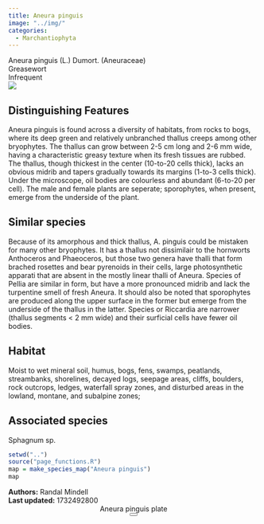 ```yaml
---
title: Aneura pinguis
image: "../img/"
categories:
  - Marchantiophyta
---
```


<div class="info-panel">
 <div class="info-top">
  <div class="taxon-scientific"><span class="taxon-name">Aneura pinguis</span> <span class="taxon-authority">(L.) Dumort.</span> <span class="taxon-family">(Aneuraceae)</span></div>
  <div class="taxon-common">Greasewort</div>
 </div>
 <div class="info-bottom">
  <div class="taxon-qnd"></div>
  <div class="taxon-abundance">Infrequent</div>
 </div>
</div>
<div class="imerss-content-frame">
 <div class="imerss-image-header">
  <div class="imerss-image-holder imerss-column-left" data-toggle="tooltip" style="background-image: url(../img/)" title="">
  </div>

  <div class="imerss-image-holder imerss-column-right" data-toggle="tooltip" style="background-image: url(../img/)" title="">
  </div>
 
 </div>
 <div class="imerss-content-lower">
  <div class="imerss-column-left">
  <div class="tab-microscope" data-micromodal-trigger="modal-plate">
  <img src="../img/bryo guide microscope.png"/>
  </div>

<h2>Distinguishing Features</h2>

Aneura pinguis is found across a diversity of habitats, from rocks to bogs, where its deep green and relatively unbranched thallus creeps among other bryophytes. The thallus can grow between 2-5 cm long and 2-6 mm wide, having a characteristic greasy texture when its fresh tissues are rubbed. The thallus, though thickest in the center (10-to-20 cells thick), lacks an obvious midrib and tapers gradually towards its margins (1-to-3 cells thick). Under the microscope, oil bodies are colourless and abundant (6-to-20 per cell). The male and female plants are seperate; sporophytes, when present, emerge from the underside of the plant.

<h2>Similar species</h2>

Because of its amorphous and thick thallus, A. pinguis could be mistaken for many other bryophytes. It has a thallus not dissimilair to the hornworts Anthoceros and Phaeoceros, but those two genera have thalli that form brached rosettes and bear pyrenoids in their cells, large photosynthetic apparati that are absent in the mostly linear thalli of Aneura. Species of Pellia are similar in form, but have a more pronounced midrib and lack the turpentine smell of fresh Aneura. It should also be noted that sporophytes are produced along the upper surface in the former but emerge from the underside of the thallus in the latter. Species or Riccardia are narrower (thallus segments &lt; 2 mm wide) and their surficial cells have fewer oil bodies.

<h2>Habitat</h2>

Moist to wet mineral soil, humus, bogs, fens, swamps, peatlands, streambanks, shorelines, decayed logs, seepage areas, cliffs, boulders, rock outcrops, ledges, waterfall spray zones, and disturbed areas in the lowland, montane, and subalpine zones;

<h2>Associated species</h2>

Sphagnum sp.
</div>

<div class="imerss-column-right">

<div class="imerss-image-holder imerss-column-right" data-toggle="tooltip" style="background-image: url(../img/)" title="">
</div>

<div class="imerss-map-holder">
```r
setwd("..")
source("page_functions.R")
map = make_species_map("Aneura pinguis")
map
```
</div>

</div>

</div>
</div>

<div class="taxon-footer">
 <div class="taxon-authors"><b>Authors:</b> <span>Randal Mindell</span></div>
 <div class="taxon-update"><b>Last updated:</b> <span>1732492800</span></div>
</div>

<div class="modal micromodal-slide" id="modal-plate" aria-hidden="true">
 <div class="modal__overlay" tabindex="-1" data-micromodal-close>
  <div class="modal__container" role="dialog" aria-modal="true" aria-labelledby="modal-plate-title" >
   <header class="modal__header">
   <div class="modal__title" id="modal-plate-title">
  Aneura pinguis plate
   </div>
   <button class="modal__close" aria-label="Close" data-micromodal-close></button>
   </header>
  <div class="modal__content" id="modal-plate-content">
   <div class="imerss-image-holder" data-toggle="tooltip" style="background-image: url(../img/)" title="">
  </div>
  </div>
  </div>
 </div>
</div>

<script src="../js/micromodal.min.js"></script>
<link href="../css/style-taxon.css" rel="stylesheet">
<link href="../css/micromodal.css" rel="stylesheet">

<script>
MicroModal.init();
</script>


